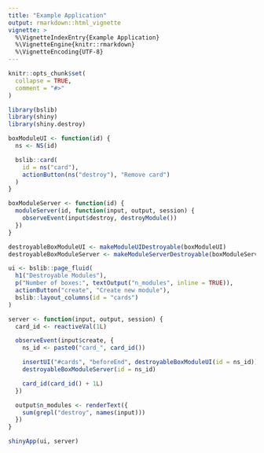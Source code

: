 ```yaml
---
title: "Example Application"
output: rmarkdown::html_vignette
vignette: >
  %\VignetteIndexEntry{Example Application}
  %\VignetteEngine{knitr::rmarkdown}
  %\VignetteEncoding{UTF-8}
---
```


```r
knitr::opts_chunk$set(
  collapse = TRUE,
  comment = "#>"
)
```

```r
library(bslib)
library(shiny)
library(shiny.destroy)
```

```r
boxModuleUI <- function(id) {
  ns <- NS(id)

  bslib::card(
    id = ns("card"),
    actionButton(ns("destroy"), "Remove card")
  )
}

boxModuleServer <- function(id) {
  moduleServer(id, function(input, output, session) {
    observeEvent(input$destroy, destroyModule())
  })
}

destroyableBoxModuleUI <- makeModuleUIDestroyable(boxModuleUI)
destroyableBoxModuleServer <- makeModuleServerDestroyable(boxModuleServer)

ui <- bslib::page_fluid(
  h1("Destroyable Modules"),
  p("Number of boxes:", textOutput("n_modules", inline = TRUE)),
  actionButton("create", "Create new module"),
  bslib::layout_columns(id = "cards")
)

server <- function(input, output, session) {
  card_id <- reactiveVal(1L)

  observeEvent(input$create, {
    ns_id <- paste0("card_", card_id())

    insertUI("#cards", "beforeEnd", destroyableBoxModuleUI(id = ns_id))
    destroyableBoxModuleServer(id = ns_id)

    card_id(card_id() + 1L)
  })

  output$n_modules <- renderText({
    sum(grepl("destroy", names(input)))
  })
}

shinyApp(ui, server)
```
